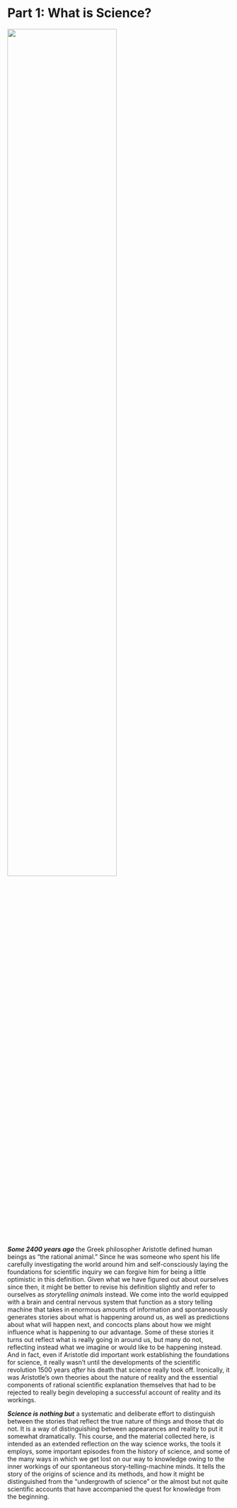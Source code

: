 # Part 1: What is Science? {#what-is}

:::{.centerpic  data-latex=""}
![](img/carl-sagan.jpg){width=70%}
:::

**_Some 2400 years ago_** the Greek philosopher Aristotle defined human beings as "the rational animal." Since he was someone who spent his life carefully investigating the world around him and self-consciously laying the foundations for scientific inquiry we can forgive him for being a little optimistic in this definition. Given what we have figured out about ourselves since then, it might be better to revise his definition slightly and refer to ourselves as *storytelling animals* instead. We come into the world equipped with a brain and central nervous system that function as a story telling machine that takes in enormous amounts of information and spontaneously generates stories about what is happening around us, as well as predictions about what will happen next, and concocts plans about how we might influence what is happening to our advantage. Some of these stories it turns out reflect what is really going in around us, but many do not, reflecting instead what we imagine or would like to be happening instead. And in fact, even if Aristotle did important work establishing the foundations for science, it really wasn't until the developments of the scientific revolution 1500 years *after* his death that science really took off. Ironically, it was Aristotle's own theories about the nature of reality and the essential components of rational scientific explanation themselves that had to be rejected to really begin developing a successful account of reality and its workings.

**_Science is nothing but_** a systematic and deliberate effort to distinguish between the stories that reflect the true nature of things and those that do not. It is a way of distinguishing between appearances and reality to put it somewhat dramatically. This course, and the material collected here, is intended as an extended reflection on the way science works, the tools it employs, some important episodes from the history of science, and some of the many ways in which we get lost on our way to knowledge owing to the inner workings of our spontaneous story-telling-machine minds. It tells the story of the origins of science and its methods, and how it might be distinguished from the "undergrowth of science" or the almost but not quite scientific accounts that have accompanied the quest for knowledge from the beginning.



